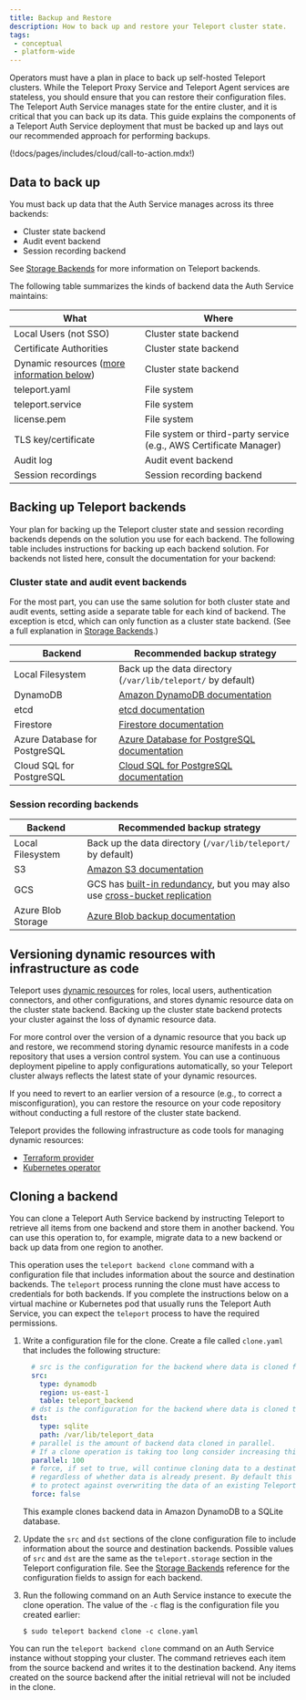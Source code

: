 ```yaml
---
title: Backup and Restore
description: How to back up and restore your Teleport cluster state.
tags:
 - conceptual
 - platform-wide
---
```


Operators must have a plan in place to back up self-hosted Teleport clusters.
While the Teleport Proxy Service and Teleport Agent services are stateless, you
should ensure that you can restore their configuration files. The Teleport Auth
Service manages state for the entire cluster, and it is critical that you can
back up its data. This guide explains the components of a Teleport Auth Service
deployment that must be backed up and lays out our recommended approach for
performing backups. 

(!docs/pages/includes/cloud/call-to-action.mdx!)

## Data to back up

You must back up data that the Auth Service manages across its three backends:

- Cluster state backend
- Audit event backend
- Session recording backend

See [Storage Backends](../../../reference/backends.mdx) for more information on
Teleport backends.

The following table summarizes the kinds of backend data the Auth Service
maintains:

| What | Where |
| - | - |
| Local Users (not SSO) | Cluster state backend |
| Certificate Authorities | Cluster state backend |
| Dynamic resources ([more information below](#versioning-dynamic-resources-with-infrastructure-as-code)) | Cluster state backend |
| teleport.yaml | File system |
| teleport.service | File system |
| license.pem | File system |
| TLS key/certificate | File system or third-party service (e.g., AWS Certificate Manager)|
| Audit log | Audit event backend |
| Session recordings | Session recording backend |

## Backing up Teleport backends

Your plan for backing up the Teleport cluster state and session recording
backends depends on the solution you use for each backend. The following table
includes instructions for backing up each backend solution. For backends not
listed here, consult the documentation for your backend:

### Cluster state and audit event backends

For the most part, you can use the same solution for both cluster state and
audit events, setting aside a separate table for each kind of backend. The
exception is etcd, which can only function as a cluster state backend. (See a
full explanation in [Storage Backends](../../../reference/backends.mdx#etcd).)

| Backend | Recommended backup strategy |
| - | - |
| Local Filesystem | Back up the data directory (`/var/lib/teleport/` by default) |
| DynamoDB | [Amazon DynamoDB documentation](https://docs.aws.amazon.com/amazondynamodb/latest/developerguide/BackupRestore.html) |
| etcd | [etcd documentation](https://etcd.io/docs/v2.3/admin_guide/#disaster-recovery) |
| Firestore | [Firestore documentation](https://firebase.google.com/docs/database/backups) |
| Azure Database for PostgreSQL | [Azure Database for PostgreSQL documentation](https://learn.microsoft.com/en-us/azure/backup/backup-azure-database-postgresql) |
| Cloud SQL for PostgreSQL | [Cloud SQL for PostgreSQL documentation](https://cloud.google.com/sql/docs/postgres/backup-recovery/backups) |

### Session recording backends

| Backend | Recommended backup strategy |
| - | - |
| Local Filesystem | Back up the data directory (`/var/lib/teleport/` by default) |
| S3 | [Amazon S3 documentation](https://docs.aws.amazon.com/aws-backup/latest/devguide/s3-backups.html) |
| GCS | GCS has [built-in redundancy](https://cloud.google.com/storage/docs/availability-durability), but you may also use [cross-bucket replication](https://cloud.google.com/storage/docs/using-cross-bucket-replication) |
| Azure Blob Storage | [Azure Blob backup documentation](https://learn.microsoft.com/en-us/azure/backup/blob-backup-overview)|

## Versioning dynamic resources with infrastructure as code

Teleport uses [dynamic
resources](../../../zero-trust-access/infrastructure-as-code/infrastructure-as-code.mdx) for roles,
local users, authentication connectors, and other configurations, and stores
dynamic resource data on the cluster state backend. Backing up the cluster
state backend protects your cluster against the loss of dynamic resource data.

For more control over the version of a dynamic resource that you back up and
restore, we recommend storing dynamic resource manifests in a code repository
that uses a version control system. You can use a continuous deployment pipeline
to apply configurations automatically, so your Teleport cluster always reflects
the latest state of your dynamic resources. 

If you need to revert to an earlier version of a resource (e.g., to correct a
misconfiguration), you can restore the resource on your code repository without
conducting a full restore of the cluster state backend.

Teleport provides the following infrastructure as code tools for managing
dynamic resources:

- [Terraform
  provider](../../../zero-trust-access/infrastructure-as-code/terraform-provider/terraform-provider.mdx)
- [Kubernetes
  operator](../../../zero-trust-access/infrastructure-as-code/teleport-operator/teleport-operator.mdx)

## Cloning a backend

You can clone a Teleport Auth Service backend by instructing Teleport to
retrieve all items from one backend and store them in another backend. You can
use this operation to, for example, migrate data to a new backend or back up
data from one region to another. 

This operation uses the `teleport backend clone` command with a configuration
file that includes information about the source and destination backends. The
`teleport` process running the clone must have access to credentials for both
backends. If you complete the instructions below on a virtual machine or
Kubernetes pod that usually runs the Teleport Auth Service, you can expect the
`teleport` process to have the required permissions.

1. Write a configuration file for the clone. Create a file called `clone.yaml`
   that includes the following structure:

   ```yaml
     # src is the configuration for the backend where data is cloned from.
     src: 
       type: dynamodb
       region: us-east-1
       table: teleport_backend
     # dst is the configuration for the backend where data is cloned to.
     dst:
       type: sqlite
       path: /var/lib/teleport_data
     # parallel is the amount of backend data cloned in parallel.
     # If a clone operation is taking too long consider increasing this value.
     parallel: 100
     # force, if set to true, will continue cloning data to a destination
     # regardless of whether data is already present. By default this is false
     # to protect against overwriting the data of an existing Teleport cluster.
     force: false
   ```

   This example clones backend data in Amazon DynamoDB to a SQLite database.

1. Update the `src` and `dst` sections of the clone configuration file to
   include information about the source and destination backends. Possible
   values of `src` and `dst` are the same as the `teleport.storage` section in
   the Teleport configuration file. See the [Storage
   Backends](../../../reference/backends.mdx) reference for the configuration
   fields to assign for each backend.

1. Run the following command on an Auth Service instance to execute the clone
   operation. The value of the `-c` flag is the configuration file you created
   earlier:
   
   ```code
   $ sudo teleport backend clone -c clone.yaml
   ```

You can run the `teleport backend clone` command on an Auth Service instance
without stopping your cluster. The command retrieves each item from the source
backend and writes it to the destination backend. Any items created on the
source backend after the initial retrieval will not be included in the clone.
